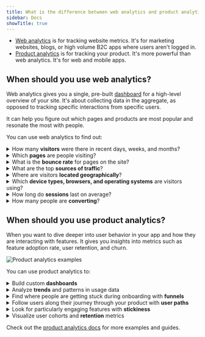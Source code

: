 ```yaml
---
title: What is the difference between web analytics and product analytics?
sidebar: Docs
showTitle: true
---
```



- [Web analytics](/web-analytics) is for tracking website metrics. It's for marketing websites, blogs, or high volume B2C apps where users aren't logged in.
- [Product analytics](/product-analytics) is for tracking your product. It's more powerful than web analytics. It's for web and mobile apps.

<ComparisonTable column1="Web analytics" column2="Product analytics">
  <ComparisonRow column1={"One, pre-built"} column2={"Unlimited, customizable"} feature="Dashboards" />
  <ComparisonRow column1={false} column2={true} feature="Custom insights" />
  <ComparisonRow column1={"Pageview, pageleave, conversions"} column2={"Any, custom"} feature="Events" />
  <ComparisonRow column1={"Limited, pre-defined"} column2={"Any, custom"} feature="Properties" />
  <ComparisonRow column1={"Small teams, marketers"} column2={"Engineering, product, data teams"} feature="Built for" />
  <ComparisonRow column1={"At-a-glance view of website traffic"} column2={"Analysis of product usage and user behavior"} feature="Use case" />
</ComparisonTable>

## When should you use web analytics?

Web analytics gives you a single, pre-built [dashboard](https://us.posthog.com/web) for a high-level overview of your site. It's about collecting data in the aggregate, as opposed to tracking specific interactions from specific users.

It can help you figure out which pages and products are most popular and resonate the most with people.

<ProductScreenshot
  imageLight="https://res.cloudinary.com/dmukukwp6/image/upload/web_analytics_top_light_mode_2024_10_be53cf5325.png"
  imageDark="https://res.cloudinary.com/dmukukwp6/image/upload/web_analytics_top_dark_mode_2024_10_6aa6dc9aeb.png"
  alt="Web analytics dashboard"
  classes="rounded"
/>

You can use web analytics to find out:

<details>
  <summary>How many <strong>visitors</strong> were there in recent days, weeks, and months?</summary>

  Use the [web analytics dashboard](/docs/web-analytics/dashboard) to see the number of visitors currently online. Or filter by a specific time period like the last 14 days. You can also filter by unique visitors, pageviews, and sessions.

  <ProductScreenshot
    imageLight="https://res.cloudinary.com/dmukukwp6/image/upload/web_analytics_top_light_mode_2024_10_be53cf5325.png"
    imageDark="https://res.cloudinary.com/dmukukwp6/image/upload/web_analytics_top_dark_mode_2024_10_6aa6dc9aeb.png"
    alt="Web analytics dashboard"
    classes="rounded"
  />
</details>

<details>
  <summary>Which <strong>pages</strong> are people visiting?</summary>

  Use the [paths](/docs/web-analytics/dashboard#paths) section on the dashboard to see which paths people are navigating to. You can also filter by the entry path, end path, and outbound clicks.

  <ProductScreenshot
    imageLight="https://res.cloudinary.com/dmukukwp6/image/upload/v1711580005/posthog.com/contents/images/docs/web-analytics/dashboard/paths-light.png"
    imageDark="https://res.cloudinary.com/dmukukwp6/image/upload/v1711580004/posthog.com/contents/images/docs/web-analytics/dashboard/paths-dark.png"
    alt="Web analytics dashboard"
    classes="rounded"
  />
</details>

<details>
  <summary>What is the <strong>bounce rate</strong> for pages on the site?</summary>

  You can see the bounce rate percentage in the [paths](/docs/web-analytics/dashboard#paths) section in the web analytics dashboard.

  <ProductScreenshot
    imageLight="https://res.cloudinary.com/dmukukwp6/image/upload/v1711580005/posthog.com/contents/images/docs/web-analytics/dashboard/paths-light.png"
    imageDark="https://res.cloudinary.com/dmukukwp6/image/upload/v1711580004/posthog.com/contents/images/docs/web-analytics/dashboard/paths-dark.png"
    alt="Web analytics dashboard"
    classes="rounded"
  />
</details>

<details>
  <summary>What are the top <strong>sources of traffic</strong>?</summary>

  List the top [referrers, channels, and UTM sources](/docs/web-analytics/dashboard#referrers-channels-utms) for the traffic to your website.

  <ProductScreenshot
    imageLight="https://res.cloudinary.com/dmukukwp6/image/upload/v1711580002/posthog.com/contents/images/docs/web-analytics/dashboard/referrers-light.png"
    imageDark="https://res.cloudinary.com/dmukukwp6/image/upload/v1711580002/posthog.com/contents/images/docs/web-analytics/dashboard/referrers-dark.png"
    alt="Web analytics referrers"
    classes="rounded"
  />
</details>

<details>
  <summary>Where are visitors <strong>located geographically</strong>?</summary>

  Use the [world map](/docs/web-analytics/dashboard#world-map) to visualize where visitors are located. You can also filter by the top countries, regions, and cities.

  <ProductScreenshot
    imageLight="https://res.cloudinary.com/dmukukwp6/image/upload/v1711579999/posthog.com/contents/images/docs/web-analytics/dashboard/regions-light.png"
    imageDark="https://res.cloudinary.com/dmukukwp6/image/upload/v1711580000/posthog.com/contents/images/docs/web-analytics/dashboard/regions-dark.png"
    alt="Web analytics regions"
    classes="rounded"
  />
</details>

<details>
  <summary>Which <strong>device types, browsers, and operating systems</strong> are visitors using?</summary>

  <ProductScreenshot
    imageLight="https://res.cloudinary.com/dmukukwp6/image/upload/device_type_light_ce42d4cd93.png"
    imageDark="https://res.cloudinary.com/dmukukwp6/image/upload/device_type_dark_5abbf3a671.png"
    alt="Web analytics regions"
    classes="rounded"
  />
</details>

<details>
  <summary>How long do <strong>sessions</strong> last on average?</summary>

  You can use the web analytics dashboard to see how long sessions last on average over a given period of time, and also see how that duration is increasing or decreasing from the previous period.

  <ProductScreenshot
    imageLight="https://res.cloudinary.com/dmukukwp6/image/upload/web_analytics_top_light_mode_2024_10_be53cf5325.png"
    imageDark="https://res.cloudinary.com/dmukukwp6/image/upload/web_analytics_top_dark_mode_2024_10_6aa6dc9aeb.png"
    alt="Web analytics dashboard"
    classes="rounded"
  />
</details>

<details>
  <summary>How many people are <strong>converting</strong>?</summary>

  Use the **Add conversion goal** button to view conversion rates for particular events or groups of events.

  <ProductScreenshot
    imageLight="https://res.cloudinary.com/dmukukwp6/image/upload/conversion_rate_light_7e2eee73a2.png"
    imageDark="https://res.cloudinary.com/dmukukwp6/image/upload/conversion_rate_dark_afc4fee674.png"
    alt="Conversion rate example"
    classes="rounded"
  />
</details>

## When should you use product analytics?

When you want to dive deeper into user behavior in your app and how they are interacting with features. It gives you insights into metrics such as feature adoption rate, user retention, and churn.

![Product analytics examples](https://res.cloudinary.com/dmukukwp6/image/upload/f_webp,h_1080,w_1920,c_fill,g_auto,q_auto/v1/posthog.com/contents/templates/thumbnails/featured/prodcut-analytics?_a=AXAH4nI0)

You can use product analytics to:

<details>
  <summary>Build custom <strong>dashboards</strong></summary>

  [dashboards](/docs/product-analytics/dashboards)

  <ProductScreenshot
    imageLight="https://res.cloudinary.com/dmukukwp6/image/upload/dashboard_light_61b3bab3b6.png"
    imageDark="https://res.cloudinary.com/dmukukwp6/image/upload/dashboard_dark_5f2002f750.png"
    classes="rounded"
    alt="Dashboard example"
  />
</details>

<details>
  <summary>Analyze <strong>trends</strong> and patterns in usage data</summary>

  [trends](/docs/product-analytics/trends/overview)

  <ProductScreenshot
    imageLight="https://res.cloudinary.com/dmukukwp6/image/upload/posthog.com/contents/docs/product-analytics/trends/active-viewers-trend-light.png"
    imageDark="https://res.cloudinary.com/dmukukwp6/image/upload//posthog.com/contents/docs/product-analytics/trends/active-viewers-dark.png"
    classes="rounded"
    alt="Trend insight example"
  />
</details>

<details>
  <summary>Find where people are getting stuck during onboarding with <strong>funnels</strong></summary>

  Use [funnels](/docs/product-analytics/funnels) to understand where people are getting stuck or dropping off in your flow.

  <ProductScreenshot
    imageLight="https://res.cloudinary.com/dmukukwp6/image/upload/posthog.com/contents/images/docs/user-guides/funnels/identifying-drop-offs-light-mode.png"
    imageDark="https://res.cloudinary.com/dmukukwp6/image/upload/posthog.com/contents/images/docs/user-guides/funnels/identifying-drop-offs-dark-mode.png"
    classes="rounded"
    alt="Funnel insight example"
  />
</details>

<details>
  <summary>Follow users along their journey through your product with <strong>user paths</strong></summary>

  Use [user paths](/docs/product-analytics/paths) to find which parts of your product people are actually using, where users are getting confused or stuck, etc.

  <ProductScreenshot
    imageLight="https://res.cloudinary.com/dmukukwp6/image/upload/v1710055416/posthog.com/contents/images/docs/user-guides/paths/example-light-mode.png"
    imageDark="https://res.cloudinary.com/dmukukwp6/image/upload/v1710055416/posthog.com/contents/images/docs/user-guides/paths/example-dark-mode.png"
    classes="rounded"
    alt= "User path insight example"
  />
</details>

<details>
  <summary>Look for particularly engaging features with <strong>stickiness</strong></summary>

  Use [stickiness](/docs/product-analytics/stickiness) to find engaging features by seeing how many times users perform an event within a specific time period.

  <ProductScreenshot
    imageLight="https://res.cloudinary.com/dmukukwp6/image/upload/v1716289464/posthog.com/contents/stickiness-light.png"
    imageDark="https://res.cloudinary.com/dmukukwp6/image/upload/v1716289465/posthog.com/contents/stickiness-dark.png"
    alt="Stickiness insight example"
    classes="rounded"
  />
</details>

<details>
  <summary>Visualize user cohorts and <strong>retention</strong> metrics</summary>

  Use [retention](/docs/product-analytics/retention) insights to find how many users sign up and come back to use your product after trying it.

  <ProductScreenshot
    imageLight="https://res.cloudinary.com/dmukukwp6/image/upload/retention_light_805120c74c.png"
    imageDark="https://res.cloudinary.com/dmukukwp6/image/upload/retention_dark_c319006162.png"
    alt="Retention insight example"
    classes="rounded"
  />
</details>

Check out the [product analytics docs](/docs/product-analytics) for more examples and guides.
